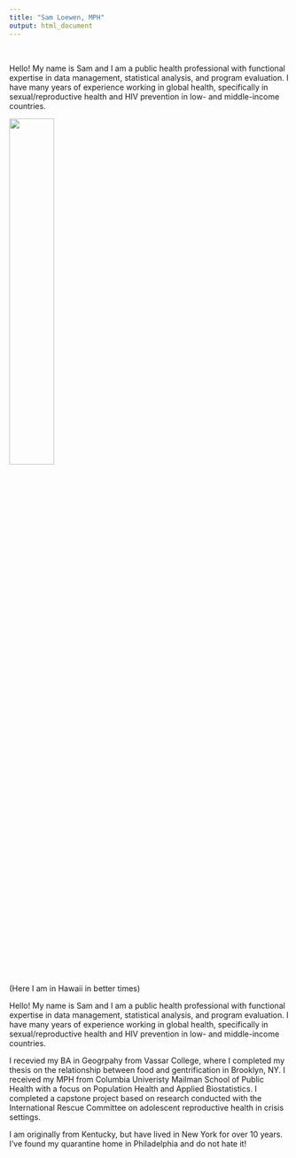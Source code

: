 ```yaml
---
title: "Sam Loewen, MPH"
output: html_document
---
```


<br>


Hello! My name is Sam and I am a public health professional with functional expertise in data management, statistical analysis, and program evaluation. I have many years of experience working in global health, specifically in sexual/reproductive health and HIV prevention in low- and middle-income countries.
<br>

<img src="images/hawaii.jpg" style="width:40%">
<br>(Here I am in Hawaii in better times)

Hello! My name is Sam and I am a public health professional with functional expertise in data management, statistical analysis, and program evaluation. I have many years of experience working in global health, specifically in sexual/reproductive health and HIV prevention in low- and middle-income countries.

I recevied my BA in Geogrpahy from Vassar College, where I completed my thesis on the relationship between food and gentrification in Brooklyn, NY. I received my MPH from Columbia Univeristy Mailman School of Public Health with a focus on Population Health and Applied Biostatistics. I completed a capstone project based on research conducted with the International Rescue Committee on adolescent reproductive health in crisis settings.

I am originally from Kentucky, but have lived in New York for over 10 years. I've found my quarantine home in Philadelphia and do not hate it! 
